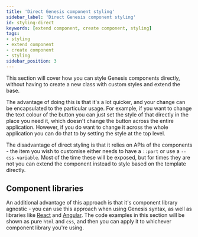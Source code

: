 ```yaml
---
title: 'Direct Genesis component styling'
sidebar_label: 'Direct Genesis component styling'
id: styling-direct
keywords: [extend component, create component, styling]
tags:
- styling
- extend component
- create component
- styling
sidebar_position: 3
---
```


This section will cover how you can style Genesis components directly, without having to create a new class with custom styles and extend the base.

The advantage of doing this is that it's a lot quicker, and your change can be encapsulated to the particular usage. For example, if you want to change the text colour of the button you can just set the style of that directly in the place you need it, which doesn't change the button across the entire application. However, if you do want to change it across the whole application you can do that to by setting the style at the top level.

The disadvantage of direct styling is that it relies on APIs of the components - the item you wish to customise either needs to have a `::part` or use a `--css-variable`. Most of the time these will be exposed, but for times they are not you can extend the component instead to style based on the template directly.

## Component libraries

An additional advantage of this approach is that it's component library agnostic - you can use this approach when using Genesis syntax, as well as libraries like [React](../../022_framework-integration/003_integration-react.mdx) and [Angular](../../022_framework-integration/002_integration-angular.mdx). The code examples in this section will be shown as pure `html` and `css`, and then you can apply it to whichever component library you're using.

